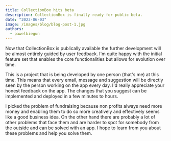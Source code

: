 ```yaml
---
title: CollectionBox hits beta
description: CollectionBox is finally ready for public beta.
date: "2023-06-03"
image: /images/blog/blog-post-1.jpg
authors:
  - pawelbiegun
---
```


Now that CollectionBox is publically available the further development will be almost entirely guided by user feedback. I'm quite happy with the initial feature set that enables the core functionalities but allows for evolution over time.

This is a project that is being developed by one person (that's me) at this time. This means that every email, message and suggestion will be directly seen by the person working on the app every day. I'd really appreciate your honest feedback on the app. The changes that you suggest can be implemented and deployed in a few minutes to hours.

I picked the problem of fundraising because non profits always need more money and enabling them to do so more creatively and effectively seems like a good business idea. On the other hand there are probably a lot of other problems that face them and are harder to spot for somebody from the outside and can be solved with an app. I hope to learn from you about these problems and help you solve them.
